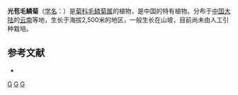 {{Speciesbox
| genus = Melanoseris
| species = leiolepis
| authority = (C. Shih) N. Kilian & J. W. Zhang
| synonyms = 
* ''Chaetoseris leiolepis'' <small>Shih</small>
}}

'''光苞毛鳞菊'''（[[学名|学名]]：{{lang|la|''Melanoseris leiolepis''}}）是[[菊科|菊科]][[毛鳞菊属|毛鳞菊属]]的植物，是中国的特有植物。分布于[[中国大陆|中国大陆]]的[[云南|云南]]等地，生长于海拔2,500米的地区，一般生长在山坡，目前尚未由人工引种栽培。

== 参考文献 ==
<div class="references-small">
* {{cite web| url =http://www.bioinfo.cn/db05/KmzwSpecies.php?action=view&id=4223| title =光苞毛鳞菊| work =《中国高等植物数据库全库》| publisher =中国科学院微生物研究所| author =昆明植物研究所| accessdate =2009-02-24| deadurl =yes| archiveurl =https://web.archive.org/web/20160305041745/http://www.bioinfo.cn/db05/KmzwSpecies.php?action=view&id=4223| archivedate =2016-03-05}}
</div>
{{Taxonbar|from=Q10890703}}

[[Category:毛鳞菊属|G]]
[[Category:中国特有植物|G]]
[[Category:云南植物|G]]


{{植物小作品}}